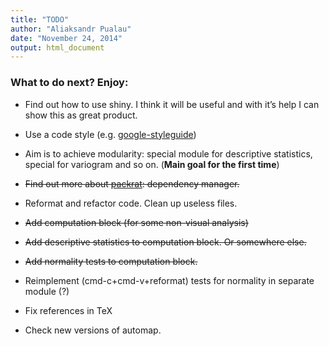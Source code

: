 ```yaml
---
title: "TODO"
author: "Aliaksandr Pualau"
date: "November 24, 2014"
output: html_document
---
```


### What to do next? Enjoy:

* Find out how to use shiny. I think it will be useful and with it's help I can show this as great product.

* Use a code style (e.g. [google-styleguide](https://google-styleguide.googlecode.com/svn/trunk/Rguide.xml))

* Aim is to achieve modularity: special module for descriptive statistics, special for variogram and so on. (__Main goal for the first time__)

* ~~Find out more about [packrat](http://rstudio.github.io/packrat): dependency manager.~~

* Reformat and refactor code. Clean up useless files.

* ~~Add computation block (for some non-visual analysis)~~

* ~~Add descriptive statistics to computation block. Or somewhere else.~~

* ~~Add normality tests to computation block.~~

* Reimplement (cmd-c+cmd-v+reformat) tests for normality in separate module (?)

* Fix references in TeX

* Check new versions of automap.